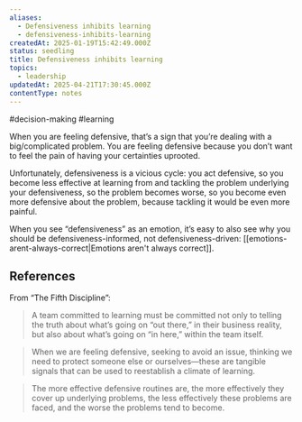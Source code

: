 ```yaml
---
aliases:
  - Defensiveness inhibits learning
  - defensiveness-inhibits-learning
createdAt: 2025-01-19T15:42:49.000Z
status: seedling
title: Defensiveness inhibits learning
topics:
  - leadership
updatedAt: 2025-04-21T17:30:45.000Z
contentType: notes
---
```

#decision-making #learning

When you are feeling defensive, that’s a sign that you’re dealing with a big/complicated problem. You are feeling defensive because you don’t want to feel the pain of having your certainties uprooted.

Unfortunately, defensiveness is a vicious cycle: you act defensive, so you become less effective at learning from and tackling the problem underlying your defensiveness, so the problem becomes worse, so you become even more defensive about the problem, because tackling it would be even more painful.

When you see “defensiveness” as an emotion, it’s easy to also see why you should be defensiveness-informed, not defensiveness-driven: [[emotions-arent-always-correct|Emotions aren't always correct]].

## References

From “The Fifth Discipline”:

> A team committed to learning must be committed not only to telling the truth about what’s going on “out there,” in their business reality, but also about what’s going on “in here,” within the team itself.

> When we are feeling defensive, seeking to avoid an issue, thinking we need to protect someone else or ourselves—these are tangible signals that can be used to reestablish a climate of learning.

> The more effective defensive routines are, the more effectively they cover up underlying problems, the less effectively these problems are faced, and the worse the problems tend to become.
